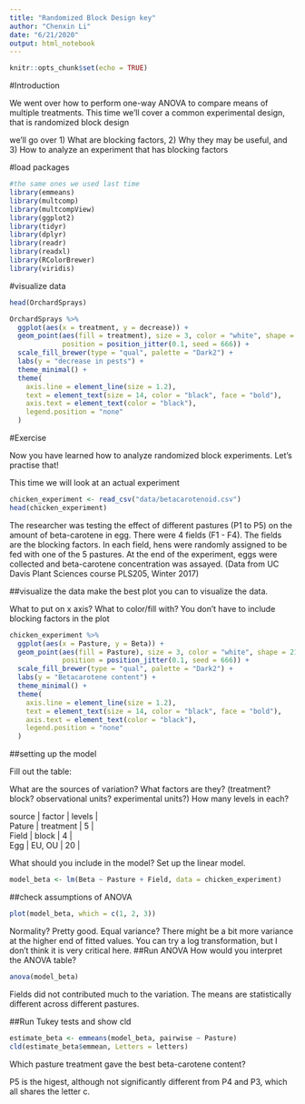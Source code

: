 ---
title: "Randomized Block Design key"
author: "Chenxin Li"
date: "6/21/2020"
output: html_notebook
---

```{r setup, include=FALSE}
knitr::opts_chunk$set(echo = TRUE)
```

#Introduction 

We went over how to perform one-way ANOVA to compare means of multiple treatments.
This time we'll cover a common experimental design, that is randomized block design

we'll go over 
1) What are blocking factors,
2) Why they may be useful, and
3) How to analyze an experiment that has blocking factors 



#load packages
```{r}
#the same ones we used last time
library(emmeans)  
library(multcomp)
library(multcompView)
library(ggplot2) 
library(tidyr)
library(dplyr)
library(readr)
library(readxl)
library(RColorBrewer)
library(viridis)
```

#visualize data
```{r}
head(OrchardSprays)
```

```{r}
OrchardSprays %>% 
  ggplot(aes(x = treatment, y = decrease)) +
  geom_point(aes(fill = treatment), size = 3, color = "white", shape = 21,
             position = position_jitter(0.1, seed = 666)) +
  scale_fill_brewer(type = "qual", palette = "Dark2") +
  labs(y = "decrease in pests") +
  theme_minimal() +
  theme(
    axis.line = element_line(size = 1.2),
    text = element_text(size = 14, color = "black", face = "bold"),
    axis.text = element_text(color = "black"),
    legend.position = "none"
  )
```


#Exercise 

Now you have learned how to analyze randomized block experiments. 
Let's practise that!


This time we will look at an actual experiment 

```{r}
chicken_experiment <- read_csv("data/betacarotenoid.csv")
head(chicken_experiment)
```

The researcher was testing the effect of different pastures (P1 to P5) on the amount of beta-carotene in egg. 
There were 4 fields (F1 - F4). The fields are the blocking factors.
In each field, hens were randomly assigned to be fed with one of the 5 pastures. 
At the end of the experiment, eggs were collected and beta-carotene concentration was assayed. 
(Data from UC Davis Plant Sciences course PLS205, Winter 2017)

##visualize the data
make the best plot you can to visualize the data.

What to put on x axis?
What to color/fill with?
You don't have to include blocking factors in the plot 
```{r}
chicken_experiment %>% 
  ggplot(aes(x = Pasture, y = Beta)) +
  geom_point(aes(fill = Pasture), size = 3, color = "white", shape = 21,
             position = position_jitter(0.1, seed = 666)) +
  scale_fill_brewer(type = "qual", palette = "Dark2") +
  labs(y = "Betacarotene content") +
  theme_minimal() +
  theme(
    axis.line = element_line(size = 1.2),
    text = element_text(size = 14, color = "black", face = "bold"),
    axis.text = element_text(color = "black"),
    legend.position = "none"
  )
```

 

##setting up the model

Fill out the table: 

What are the sources of variation?
What factors are they? (treatment? block? observational units? experimental units?)
How many levels in each?


| source | factor    | levels |   
| Pature | treatment | 5      | 
| Field  | block     | 4      |
| Egg    | EU, OU    | 20     |
 
What should you include in the model? Set up the linear model. 
```{r}
model_beta <- lm(Beta ~ Pasture + Field, data = chicken_experiment)
```

##check assumptions of ANOVA 
```{r}
plot(model_beta, which = c(1, 2, 3))
```

Normality?
Pretty good.
Equal variance? 
There might be a bit more variance at the higher end of fitted values. 
You can try a log transformation, but I don't think it is very critical here. 
##Run ANOVA
How would you interpret the ANOVA table?
```{r}
anova(model_beta)
```
Fields did not contributed much to the variation.
The means are statistically different across different pastures. 

##Run Tukey tests and show cld
```{r}
estimate_beta <- emmeans(model_beta, pairwise ~ Pasture)
cld(estimate_beta$emmean, Letters = letters)
```

Which pasture treatment gave the best beta-carotene content? 

P5 is the higest, although not significantly different from P4 and P3, which all shares the letter c.  

 



